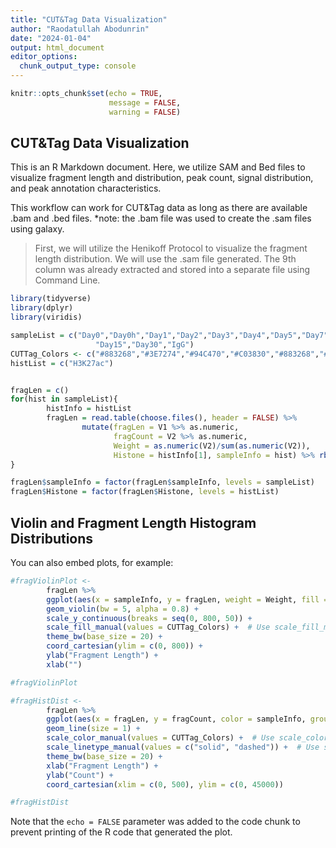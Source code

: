 ```yaml
---
title: "CUT&Tag Data Visualization"
author: "Raodatullah Abodunrin"
date: "2024-01-04"
output: html_document
editor_options: 
  chunk_output_type: console
---
```


```r
knitr::opts_chunk$set(echo = TRUE,
                      message = FALSE,
                      warning = FALSE)

```

## CUT&Tag Data Visualization

This is an R Markdown document. Here, we utilize SAM and Bed files to visualize fragment length and distribution, peak count, signal distribution, and peak annotation characteristics.

This workflow can work for CUT&Tag data as long as there are available .bam and .bed files. \*note: the .bam file was used to create the .sam files using galaxy.

> First, we will utilize the Henikoff Protocol to visualize the fragment length distribution. We will use the .sam file generated. The 9th column was already extracted and stored into a separate file using Command Line.

```r
library(tidyverse)
library(dplyr)
library(viridis)

sampleList = c("Day0","Day0h","Day1","Day2","Day3","Day4","Day5","Day7","Day10",
                   "Day15","Day30","IgG")
CUTTag_Colors <- c("#883268","#3E7274","#94C470","#C03830","#883268","#3E7274","#94C470","#C03830","#883268","#3E7274","#94C470" ,"#000000")
histList = c("H3K27ac")


fragLen = c()
for(hist in sampleList){
        histInfo = histList
        fragLen = read.table(choose.files(), header = FALSE) %>% 
                mutate(fragLen = V1 %>% as.numeric, 
                       fragCount = V2 %>% as.numeric, 
                       Weight = as.numeric(V2)/sum(as.numeric(V2)), 
                       Histone = histInfo[1], sampleInfo = hist) %>% rbind(fragLen, .) 
}

fragLen$sampleInfo = factor(fragLen$sampleInfo, levels = sampleList)
fragLen$Histone = factor(fragLen$Histone, levels = histList)
```

## Violin and Fragment Length Histogram Distributions

You can also embed plots, for example:

```r
#fragViolinPlot <- 
        fragLen %>%
        ggplot(aes(x = sampleInfo, y = fragLen, weight = Weight, fill = sampleInfo)) +
        geom_violin(bw = 5, alpha = 0.8) +
        scale_y_continuous(breaks = seq(0, 800, 50)) +
        scale_fill_manual(values = CUTTag_Colors) +  # Use scale_fill_manual with your custom colors
        theme_bw(base_size = 20) +
        coord_cartesian(ylim = c(0, 800)) +
        ylab("Fragment Length") +
        xlab("")

#fragViolinPlot

#fragHistDist <- 
        fragLen %>% 
        ggplot(aes(x = fragLen, y = fragCount, color = sampleInfo, group = sampleInfo, linetype = Histone)) +
        geom_line(size = 1) +
        scale_color_manual(values = CUTTag_Colors) +  # Use scale_color_manual for line colors
        scale_linetype_manual(values = c("solid", "dashed")) +  # Use scale_linetype_manual for line types
        theme_bw(base_size = 20) +
        xlab("Fragment Length") +
        ylab("Count") +
        coord_cartesian(xlim = c(0, 500), ylim = c(0, 45000))

#fragHistDist

```

Note that the `echo = FALSE` parameter was added to the code chunk to prevent printing of the R code that generated the plot.
